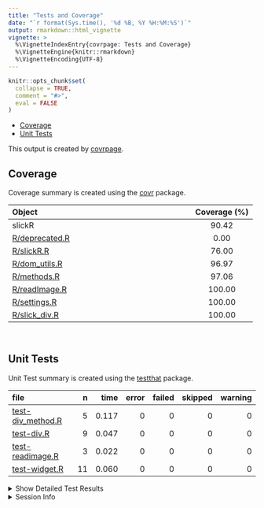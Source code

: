```yaml
---
title: "Tests and Coverage"
date: "`r format(Sys.time(), '%d %B, %Y %H:%M:%S')`"
output: rmarkdown::html_vignette
vignette: >
  %\VignetteIndexEntry{covrpage: Tests and Coverage}
  %\VignetteEngine{knitr::rmarkdown}
  %\VignetteEncoding{UTF-8}
---
```

  
```r
knitr::opts_chunk$set(
  collapse = TRUE,
  comment = "#>",
  eval = FALSE
)
```

<!--- Placeholder for tests/README.md Do Not Edit--->
  - [Coverage](#coverage)
  - [Unit Tests](#unit-tests)

This output is created by
[covrpage](https://github.com/yonicd/covrpage).

## Coverage

Coverage summary is created using the
[covr](https://github.com/r-lib/covr) package.

| Object                              | Coverage (%) |
| :---------------------------------- | :----------: |
| slickR                              |    90.42     |
| [R/deprecated.R](https://github.com/metrumresearchgroup/slickR/tree/master/R/deprecated.R) |     0.00     |
| [R/slickR.R](https://github.com/metrumresearchgroup/slickR/tree/master/R/slickR.R)         |    76.00     |
| [R/dom\_utils.R](https://github.com/metrumresearchgroup/slickR/tree/master/R/dom_utils.R)  |    96.97     |
| [R/methods.R](https://github.com/metrumresearchgroup/slickR/tree/master/R/methods.R)       |    97.06     |
| [R/readImage.R](https://github.com/metrumresearchgroup/slickR/tree/master/R/readImage.R)   |    100.00    |
| [R/settings.R](https://github.com/metrumresearchgroup/slickR/tree/master/R/settings.R)     |    100.00    |
| [R/slick\_div.R](https://github.com/metrumresearchgroup/slickR/tree/master/R/slick_div.R)  |    100.00    |

<br>

## Unit Tests

Unit Test summary is created using the
[testthat](https://github.com/r-lib/testthat) package.

| file                                             |  n |  time | error | failed | skipped | warning |
| :----------------------------------------------- | -: | ----: | ----: | -----: | ------: | ------: |
| [test-div\_method.R](https://github.com/metrumresearchgroup/slickR/tree/master/tests/testthat/test-div_method.R) |  5 | 0.117 |     0 |      0 |       0 |       0 |
| [test-div.R](https://github.com/metrumresearchgroup/slickR/tree/master/tests/testthat/test-div.R)                |  9 | 0.047 |     0 |      0 |       0 |       0 |
| [test-readimage.R](https://github.com/metrumresearchgroup/slickR/tree/master/tests/testthat/test-readimage.R)    |  3 | 0.022 |     0 |      0 |       0 |       0 |
| [test-widget.R](https://github.com/metrumresearchgroup/slickR/tree/master/tests/testthat/test-widget.R)          | 11 | 0.060 |     0 |      0 |       0 |       0 |

<details closed>

<summary> Show Detailed Test Results </summary>

| file                                                     | context     | test                                       | status | n |  time |
| :------------------------------------------------------- | :---------- | :----------------------------------------- | :----- | -: | ----: |
| [test-div\_method.R](https://github.com/metrumresearchgroup/slickR/tree/master/tests/testthat/test-div_method.R#L8_L11)  | div methods | slick div method: shiny.tag                | PASS   | 1 | 0.002 |
| [test-div\_method.R](https://github.com/metrumresearchgroup/slickR/tree/master/tests/testthat/test-div_method.R#L15_L18) | div methods | slick div method: list                     | PASS   | 1 | 0.002 |
| [test-div\_method.R](https://github.com/metrumresearchgroup/slickR/tree/master/tests/testthat/test-div_method.R#L22_L29) | div methods | slick div method: list with link           | PASS   | 1 | 0.003 |
| [test-div\_method.R](https://github.com/metrumresearchgroup/slickR/tree/master/tests/testthat/test-div_method.R#L33_L39) | div methods | slick div method: xml                      | PASS   | 1 | 0.003 |
| [test-div\_method.R](https://github.com/metrumresearchgroup/slickR/tree/master/tests/testthat/test-div_method.R#L44_L49) | div methods | slick div method: widget                   | PASS   | 1 | 0.107 |
| [test-div.R](https://github.com/metrumresearchgroup/slickR/tree/master/tests/testthat/test-div.R#L8_L11)                 | divs        | slick div types: img default               | PASS   | 1 | 0.002 |
| [test-div.R](https://github.com/metrumresearchgroup/slickR/tree/master/tests/testthat/test-div.R#L15_L18)                | divs        | slick div types: img vector                | PASS   | 1 | 0.002 |
| [test-div.R](https://github.com/metrumresearchgroup/slickR/tree/master/tests/testthat/test-div.R#L22_L25)                | divs        | slick div types: img file                  | PASS   | 1 | 0.029 |
| [test-div.R](https://github.com/metrumresearchgroup/slickR/tree/master/tests/testthat/test-div.R#L29_L36)                | divs        | slick div types: img link                  | PASS   | 1 | 0.003 |
| [test-div.R](https://github.com/metrumresearchgroup/slickR/tree/master/tests/testthat/test-div.R#L40_L43)                | divs        | slick div types: p                         | PASS   | 1 | 0.001 |
| [test-div.R](https://github.com/metrumresearchgroup/slickR/tree/master/tests/testthat/test-div.R#L47_L50)                | divs        | slick div types: iframe                    | PASS   | 1 | 0.001 |
| [test-div.R](https://github.com/metrumresearchgroup/slickR/tree/master/tests/testthat/test-div.R#L58_L71)                | divs        | slick list: dots                           | PASS   | 1 | 0.004 |
| [test-div.R](https://github.com/metrumresearchgroup/slickR/tree/master/tests/testthat/test-div.R#L75_L88)                | divs        | slick list: list                           | PASS   | 1 | 0.003 |
| [test-div.R](https://github.com/metrumresearchgroup/slickR/tree/master/tests/testthat/test-div.R#L94_L98)                | divs        | slick outer div: wrap div                  | PASS   | 1 | 0.002 |
| [test-readimage.R](https://github.com/metrumresearchgroup/slickR/tree/master/tests/testthat/test-readimage.R#L6_L9)      | read images | slick div method: png                      | PASS   | 1 | 0.013 |
| [test-readimage.R](https://github.com/metrumresearchgroup/slickR/tree/master/tests/testthat/test-readimage.R#L13_L16)    | read images | slick div method: svg                      | PASS   | 1 | 0.002 |
| [test-readimage.R](https://github.com/metrumresearchgroup/slickR/tree/master/tests/testthat/test-readimage.R#L21_L23)    | read images | slick div method: svg not standalone       | PASS   | 1 | 0.007 |
| [test-widget.R](https://github.com/metrumresearchgroup/slickR/tree/master/tests/testthat/test-widget.R#L20_L24)          | widget      | slickR widget: default                     | PASS   | 1 | 0.004 |
| [test-widget.R](https://github.com/metrumresearchgroup/slickR/tree/master/tests/testthat/test-widget.R#L28_L32)          | widget      | slickR widget: shiny.tag                   | PASS   | 1 | 0.003 |
| [test-widget.R](https://github.com/metrumresearchgroup/slickR/tree/master/tests/testthat/test-widget.R#L36_L40)          | widget      | slickR widget: css height                  | PASS   | 1 | 0.004 |
| [test-widget.R](https://github.com/metrumresearchgroup/slickR/tree/master/tests/testthat/test-widget.R#L48_L50)          | widget      | combining slickR: stack                    | PASS   | 1 | 0.002 |
| [test-widget.R](https://github.com/metrumresearchgroup/slickR/tree/master/tests/testthat/test-widget.R#L54_L56)          | widget      | combining slickR: synch                    | PASS   | 1 | 0.016 |
| [test-widget.R](https://github.com/metrumresearchgroup/slickR/tree/master/tests/testthat/test-widget.R#L60_L64)          | widget      | combining slickR: same name                | PASS   | 1 | 0.002 |
| [test-widget.R](https://github.com/metrumresearchgroup/slickR/tree/master/tests/testthat/test-widget.R#L68_L72)          | widget      | combining slickR: stack with setting       | PASS   | 1 | 0.003 |
| [test-widget.R](https://github.com/metrumresearchgroup/slickR/tree/master/tests/testthat/test-widget.R#L80)              | widget      | slickR settings: add dots                  | PASS   | 1 | 0.003 |
| [test-widget.R](https://github.com/metrumresearchgroup/slickR/tree/master/tests/testthat/test-widget.R#L84_L86)          | widget      | slickR settings: add setting to wrong side | PASS   | 1 | 0.008 |
| [test-widget.R](https://github.com/metrumresearchgroup/slickR/tree/master/tests/testthat/test-widget.R#L90_L93)          | widget      | slickR settings: bad name                  | PASS   | 1 | 0.007 |
| [test-widget.R](https://github.com/metrumresearchgroup/slickR/tree/master/tests/testthat/test-widget.R#L97_L100)         | widget      | slickR settings: bad class                 | PASS   | 1 | 0.008 |

</details>

<details>

<summary> Session Info </summary>

| Field    | Value                             |
| :------- | :-------------------------------- |
| Version  | R version 4.0.2 (2020-06-22)      |
| Platform | x86\_64-apple-darwin17.0 (64-bit) |
| Running  | macOS Catalina 10.15.6            |
| Language | en\_US                            |
| Timezone | America/New\_York                 |

| Package  | Version |
| :------- | :------ |
| testthat | 2.3.2   |
| covr     | 3.5.0   |
| covrpage | 0.0.70  |

</details>

<!--- Final Status : pass --->
